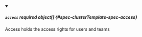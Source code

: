


<details className="config-field" data-expandable="true" open>
<summary>

##### `access` <span className="config-field-required" data-required="false">required</span> <span className="config-field-type">object[]</span> <span className="config-field-default"></span> <span className="config-field-enum"></span> {#spec-clusterTemplate-spec-access}

Access holds the access rights for users and teams

</summary>

<PartialAccessreference />


</details>
